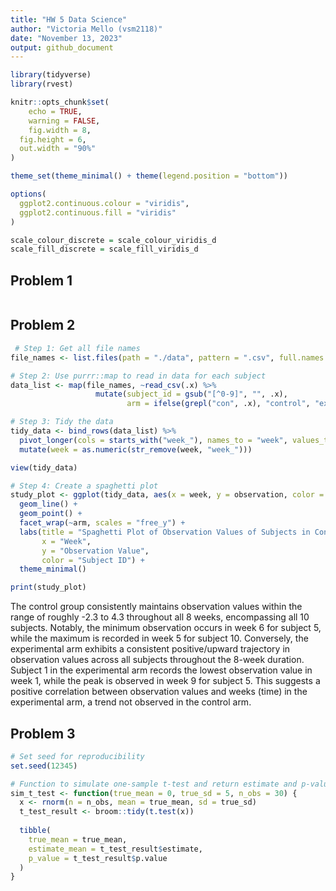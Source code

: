 ```yaml
---
title: "HW 5 Data Science"
author: "Victoria Mello (vsm2118)"
date: "November 13, 2023"
output: github_document
---
```


```r
library(tidyverse)
library(rvest)

knitr::opts_chunk$set(
	echo = TRUE,
	warning = FALSE,
	fig.width = 8, 
  fig.height = 6,
  out.width = "90%"
)

theme_set(theme_minimal() + theme(legend.position = "bottom"))

options(
  ggplot2.continuous.colour = "viridis",
  ggplot2.continuous.fill = "viridis"
)

scale_colour_discrete = scale_colour_viridis_d
scale_fill_discrete = scale_fill_viridis_d
```


## Problem 1

```r

```


## Problem 2

```r
 # Step 1: Get all file names
file_names <- list.files(path = "./data", pattern = ".csv", full.names = TRUE)

# Step 2: Use purrr::map to read in data for each subject
data_list <- map(file_names, ~read_csv(.x) %>%
                   mutate(subject_id = gsub("[^0-9]", "", .x),
                          arm = ifelse(grepl("con", .x), "control", "experimental")))

# Step 3: Tidy the data
tidy_data <- bind_rows(data_list) %>% 
  pivot_longer(cols = starts_with("week_"), names_to = "week", values_to = "observation") %>% 
  mutate(week = as.numeric(str_remove(week, "week_")))

view(tidy_data)

# Step 4: Create a spaghetti plot
study_plot <- ggplot(tidy_data, aes(x = week, y = observation, color = factor(subject_id), group = interaction(subject_id, arm))) +
  geom_line() +
  geom_point() +
  facet_wrap(~arm, scales = "free_y") + 
  labs(title = "Spaghetti Plot of Observation Values of Subjects in Control vs Experimental Study Arms Over 8 Weeks",
       x = "Week",
       y = "Observation Value",
       color = "Subject ID") +
  theme_minimal()

print(study_plot)
```

The control group consistently maintains observation values within the range of roughly -2.3 to 4.3 throughout all 8 weeks, encompassing all 10 subjects. Notably, the minimum observation occurs in week 6 for subject 5, while the maximum is recorded in week 5 for subject 10. Conversely, the experimental arm exhibits a consistent positive/upward trajectory in observation values across all subjects throughout the 8-week duration. Subject 1 in the experimental arm records the lowest observation value in week 1, while the peak is observed in week 9 for subject 5. This suggests a positive correlation between observation values and weeks (time) in the experimental arm, a trend not observed in the control arm.


## Problem 3

```r
# Set seed for reproducibility
set.seed(12345)

# Function to simulate one-sample t-test and return estimate and p-value
sim_t_test <- function(true_mean = 0, true_sd = 5, n_obs = 30) {
  x <- rnorm(n = n_obs, mean = true_mean, sd = true_sd)
  t_test_result <- broom::tidy(t.test(x))
  
  tibble(
    true_mean = true_mean,
    estimate_mean = t_test_result$estimate,
    p_value = t_test_result$p.value
  )
}

```

